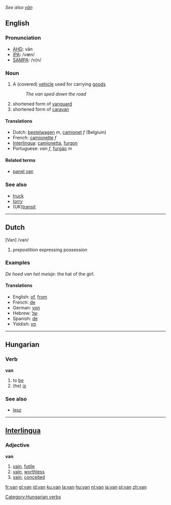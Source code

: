 ''See also [[vän]]''
==English==

===Pronunciation===
*[[w:AHD|AHD]]: văn
*[[w:IPA|IPA]]: /væn/
*[[w:SAMPA|SAMPA]]: /v{n/

===Noun===
{{en-noun-reg}}

# A (covered) [[vehicle]] used for carrying [[goods]]
#: ''The van sped down the road''
#shortened form of [[vanguard]]
#shortened form of [[caravan]]

====Translations====
*Dutch: [[bestelwagen]] ''m'', [[camionet]] ''f'' (Belgium)
*French: [[camionette]] ''f''
*[[Interlingua]]: [[camionetta]], [[furgon]]
*Portuguese: ''van'' ''f'', [[furgão]] ''m''

====Related terms====
*[[panel van]]

===See also===
*[[truck]]
*[[lorry]]
* (UK)[[transit]]

----

==Dutch==
[Van] /van/ 

# ''prepostition'' expressing possession

===Examples===

''De hoed van het meisje'': the hat of the girl.

====Translations====

*English: [[of]], [[from]]
*French: [[de]]
*German: [[von]]
*Hebrew: [[של]] 
*Spanish: [[de]]
*Yiddish: [[פון]]

----

==Hungarian==
===Verb===
'''van'''

# to [[be]]
# (he) [[is]]

===See also===
*[[lesz]]

----
==[[Interlingua]]==
===Adjective===
'''van'''

# [[vain]], [[futile]]
# [[vain]], [[worthless]]
# [[vain]], [[conceited]]

[[Category:Hungarian verbs]]

[[fr:van]]
[[gl:van]]
[[id:van]]
[[ku:van]]
[[la:van]]
[[hu:van]]
[[nl:van]]
[[ja:van]]
[[pl:van]]
[[zh:van]]